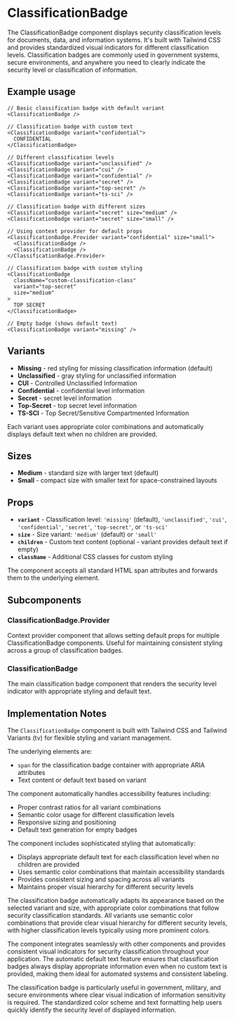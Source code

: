 

<Meta of={ClassificationBadgeStories} />

# ClassificationBadge
The ClassificationBadge component displays security classification levels for documents, data, and information systems. It's built with Tailwind CSS and provides standardized visual indicators for different classification levels. Classification badges are commonly used in government systems, secure environments, and anywhere you need to clearly indicate the security level or classification of information.

## Example usage
```tsx
// Basic classification badge with default variant
<ClassificationBadge />

// Classification badge with custom text
<ClassificationBadge variant="confidential">
  CONFIDENTIAL
</ClassificationBadge>

// Different classification levels
<ClassificationBadge variant="unclassified" />
<ClassificationBadge variant="cui" />
<ClassificationBadge variant="confidential" />
<ClassificationBadge variant="secret" />
<ClassificationBadge variant="top-secret" />
<ClassificationBadge variant="ts-sci" />

// Classification badge with different sizes
<ClassificationBadge variant="secret" size="medium" />
<ClassificationBadge variant="secret" size="small" />

// Using context provider for default props
<ClassificationBadge.Provider variant="confidential" size="small">
  <ClassificationBadge />
  <ClassificationBadge />
</ClassificationBadge.Provider>

// Classification badge with custom styling
<ClassificationBadge
  className="custom-classification-class"
  variant="top-secret"
  size="medium"
>
  TOP SECRET
</ClassificationBadge>

// Empty badge (shows default text)
<ClassificationBadge variant="missing" />
```

## Variants

* **Missing** - red styling for missing classification information (default)
* **Unclassified** - gray styling for unclassified information
* **CUI** - Controlled Unclassified Information
* **Confidential** - confidential level information
* **Secret** - secret level information
* **Top-Secret** - top secret level information
* **TS-SCI** - Top Secret/Sensitive Compartmented Information

Each variant uses appropriate color combinations and automatically displays default text when no children are provided.

## Sizes

* **Medium** - standard size with larger text (default)
* **Small** - compact size with smaller text for space-constrained layouts

<Canvas of={ClassificationBadgeStories.Default} />

## Props

* **`variant`** - Classification level: `'missing'` (default), `'unclassified'`, `'cui'`, `'confidential'`, `'secret'`, `'top-secret'`, or `'ts-sci'`
* **`size`** - Size variant: `'medium'` (default) or `'small'`
* **`children`** - Custom text content (optional - variant provides default text if empty)
* **`className`** - Additional CSS classes for custom styling

The component accepts all standard HTML span attributes and forwards them to the underlying element.

## Subcomponents

### ClassificationBadge.Provider
Context provider component that allows setting default props for multiple ClassificationBadge components. Useful for maintaining consistent styling across a group of classification badges.

### ClassificationBadge
The main classification badge component that renders the security level indicator with appropriate styling and default text.

## Implementation Notes
The `ClassificationBadge` component is built with Tailwind CSS and Tailwind Variants (tv) for flexible styling and variant management.

The underlying elements are:
- `span` for the classification badge container with appropriate ARIA attributes
- Text content or default text based on variant

The component automatically handles accessibility features including:
- Proper contrast ratios for all variant combinations
- Semantic color usage for different classification levels
- Responsive sizing and positioning
- Default text generation for empty badges

The component includes sophisticated styling that automatically:
- Displays appropriate default text for each classification level when no children are provided
- Uses semantic color combinations that maintain accessibility standards
- Provides consistent sizing and spacing across all variants
- Maintains proper visual hierarchy for different security levels

The classification badge automatically adapts its appearance based on the selected variant and size, with appropriate color combinations that follow security classification standards. All variants use semantic color combinations that provide clear visual hierarchy for different security levels, with higher classification levels typically using more prominent colors.

The component integrates seamlessly with other components and provides consistent visual indicators for security classification throughout your application. The automatic default text feature ensures that classification badges always display appropriate information even when no custom text is provided, making them ideal for automated systems and consistent labeling.

The classification badge is particularly useful in government, military, and secure environments where clear visual indication of information sensitivity is required. The standardized color scheme and text formatting help users quickly identify the security level of displayed information.
